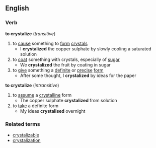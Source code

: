 ==English==
===Verb===
'''to crystalize'''  (''transitive'')
#to [[cause]] something to [[form]] [[crystal]]s
#* I '''crystalized''' the copper sulphate by slowly cooling a saturated solution
#to [[coat]] something with crystals, especially of [[sugar]]
#* We '''crystalized''' the fruit by coating in sugar
#to [[give]] something a [[definite]] or [[precise]] [[form]]
#* After some thought, I '''crystalized''' by ideas for the paper
'''to crystalize'''  (''intransitive'')
#to [[assume]] a [[crystalline]] form
#* The copper sulphate '''crystalized''' from solution
#to [[take]] a definite form
#* My ideas '''crystalised''' overnight
===Related terms===
*[[crystalizable]]
*[[crystalization]]